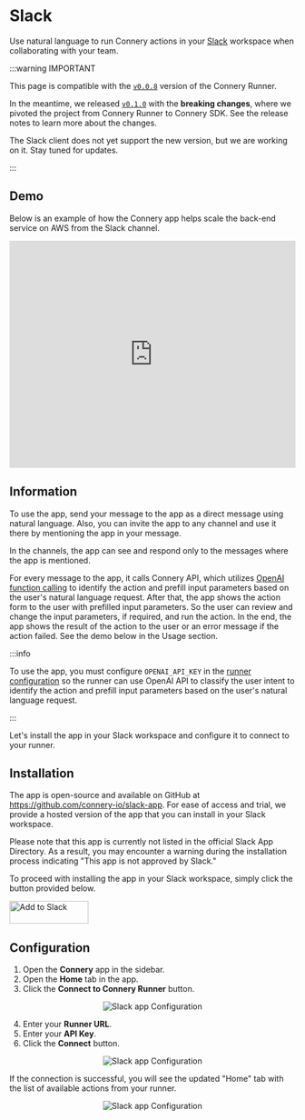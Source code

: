 # Slack

Use natural language to run Connery actions in your [Slack](https://slack.com/) workspace when collaborating with your team.

:::warning IMPORTANT

This page is compatible with the [`v0.0.8`](https://github.com/connery-io/connery/releases/tag/v0.0.8) version of the Connery Runner.

In the meantime, we released [`v0.1.0`](https://github.com/connery-io/connery/releases/tag/v0.1.0) with the **breaking changes**, where we pivoted the project from Connery Runner to Connery SDK.
See the release notes to learn more about the changes.

The Slack client does not yet support the new version, but we are working on it. Stay tuned for updates.

:::

## Demo

Below is an example of how the Connery app helps scale the back-end service on AWS from the Slack channel.

<iframe
  width="100%"
  height="400"
  src="https://www.youtube.com/embed/-V0aUwYld9E?si=i1Rdk0hStlGbpkww&amp;controls=0"
  title="YouTube video player"
  frameborder="0"
  allow="accelerometer; autoplay; clipboard-write; encrypted-media; gyroscope; picture-in-picture; web-share"
  allowfullscreen
></iframe>

## Information

To use the app, send your message to the app as a direct message using natural language.
Also, you can invite the app to any channel and use it there by mentioning the app in your message.

In the channels, the app can see and respond only to the messages where the app is mentioned.

For every message to the app, it calls Connery API, which
utilizes [OpenAI function calling](https://platform.openai.com/docs/guides/gpt/function-calling)
to identify the action and prefill input parameters based on the user's natural language request.
After that, the app shows the action form to the user with prefilled input parameters. So the user can review and change the input parameters, if required, and run the action.
In the end, the app shows the result of the action to the user or an error message if the action failed.
See the demo below in the Usage section.

:::info

To use the app, you must configure `OPENAI_API_KEY`
in the [runner configuration](/)
so the runner can use OpenAI API to classify the user intent to identify the action and prefill input parameters based on the user's natural language request.

:::

Let's install the app in your Slack workspace and configure it to connect to your runner.

## Installation

The app is open-source and available on GitHub at https://github.com/connery-io/slack-app.
For ease of access and trial, we provide a hosted version of the app that you can install in your Slack workspace.

Please note that this app is currently not listed in the official Slack App Directory.
As a result, you may encounter a warning during the installation process indicating "This app is not approved by Slack."

To proceed with installing the app in your Slack workspace, simply click the button provided below.

<a href="https://slack.com/oauth/v2/authorize?client_id=3356092902903.5117490865059&scope=chat:write,im:history,app_mentions:read&user_scope=">
  <img
    alt="Add to Slack"
    height="40"
    width="139"
    src="https://platform.slack-edge.com/img/add_to_slack.png"
    srcSet="https://platform.slack-edge.com/img/add_to_slack.png 1x, https://platform.slack-edge.com/img/add_to_slack@2x.png 2x"
  />
</a>
<br />

## Configuration

1. Open the **Connery** app in the sidebar.
2. Open the **Home** tab in the app.
3. Click the **Connect to Connery Runner** button.

<p align="center">
  <img src="/img/slack/configure-app-1.png" alt="Slack app Configuration" />
</p>

4. Enter your **Runner URL**.
5. Enter your **API Key**.
6. Click the **Connect** button.

<p align="center">
  <img src="/img/slack/configure-app-2.png" alt="Slack app Configuration" />
</p>

If the connection is successful, you will see the updated "Home" tab with the list of available actions from your runner.

<p align="center">
  <img src="/img/slack/configure-app-3.png" alt="Slack app Configuration" />
</p>
